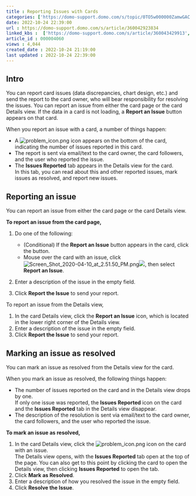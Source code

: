 ```yaml
---
title : Reporting Issues with Cards
categories: ['https://domo-support.domo.com/s/topic/0TO5w000000ZamwGAC']
date: 2022-10-24 22:39:00
url : https://domo-support.domo.com/s/article/360042923834
linked_kbs :  ['https://domo-support.domo.com/s/article/360043429913', 'https://domo-support.domo.com/s/article/360042923834', 'https://domo-support.domo.com/s/article/360043429953', 'https://domo-support.domo.com/s/article/360043429933', 'https://domo-support.domo.com/s/article/360043429693', 'https://domo-support.domo.com/s/topic/0TO5w000000ZamwGAC', 'https://domo-support.domo.com/s/article/360042925494', 'https://domo-support.domo.com/s/knowledge-base']
article_id : 000004060
views : 4,044
created_date : 2022-10-24 21:19:00
last updated : 2022-10-24 22:39:00
---
```




Intro
-----


You can report card issues (data discrepancies, chart design, etc.) and send the report to the card owner, who will bear responsibility for resolving the issues. You can report an issue from either the card page or the card Details view. If the data in a card is not loading, a **Report an Issue** button appears on that card.


When you report an issue with a card, a number of things happen:



* A ![problem_icon.png](problem_icon.png) icon appears on the bottom of the card, indicating the number of issues reported in this card.
* The report is sent via email/text to the card owner, the card followers, and the user who reported the issue.
* The **Issues Reported** tab appears in the Details view for the card.  
 In this tab, you can read about this and other reported issues, mark issues as resolved, and report new issues.


Reporting an issue
------------------


You can report an issue from either the card page or the card Details view.


**To report an issue from the card page,**


1. Do one of the following:



	* (Conditional) If the **Report an Issue** button appears in the card, click the button.
	* Mouse over the card with an issue, click ![Screen_Shot_2020-04-10_at_2.51.50_PM.png](Screen_Shot_2020-04-10_at_2.51.50_PM.png)![](2.png), then select **Report an Issue**.
2. Enter a description of the issue in the empty field.
3. Click **Report the Issue** to send your report.


To report an issue from the Details view,


1. In the card Details view, click the **Report an Issue** icon, which is located in the lower right corner of the Details view.
2. Enter a description of the issue in the empty field.
3. Click **Report the Issue** to send your report.


Marking an issue as resolved
----------------------------


You can mark an issue as resolved from the Details view for the card.


When you mark an issue as resolved, the following things happen:



* The number of issues reported on the card and in the Details view drops by one.  
 If only one issue was reported, the **Issues Reported** icon on the card and the **Issues Reported** tab in the Details view disappear.
* The description of the resolution is sent via email/text to the card owner, the card followers, and the user who reported the issue.


**To mark an issue as resolved,**


1. In the card Details view, click the ![problem_icon.png](problem_icon.png) icon on the card with an issue.  
 The Details view opens, with the **Issues Reported** tab open at the top of the page. You can also get to this point by clicking the card to open the Details view, then clicking **Issues Reported** to open the tab.
2. Click **Mark as Resolved**.
3. Enter a description of how you resolved the issue in the empty field.
4. Click **Resolve the Issue**.